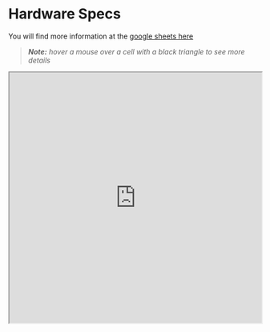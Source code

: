 # Hardware Specs

You will find more information at the [google sheets here](https://docs.google.com/spreadsheets/d/1czgPi6x8Qa5PNRIX_VLSt7mDpe8zgg5MRqdVmINJzxc?rm=minimal)

> _**Note:** hover a mouse over a cell with a black triangle to see more details_  


<iframe src="https://docs.google.com/spreadsheets/d/1czgPi6x8Qa5PNRIX_VLSt7mDpe8zgg5MRqdVmINJzxc?rm=minimal" width="100%" height="500"></iframe>


